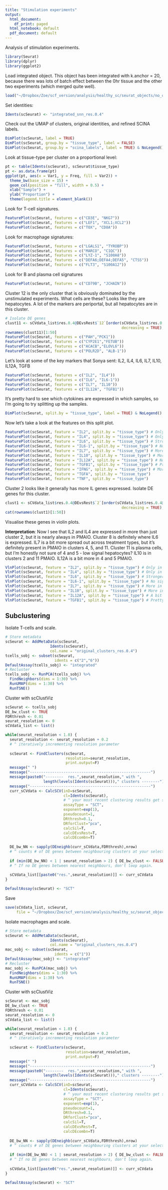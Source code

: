 ```yaml
---
title: "Stimulation experiments"
output:
  html_document:
    df_print: paged
  html_notebook: default
  pdf_document: default
---
```


Analysis of stimulation experiments.

```r
library(Seurat)
library(dplyr)
library(ggplot2)
```

Load integrated object. This object has been integrated with k.anchor = 20, because there was lots of batch effect between the 0hr tissue and the other two experiments (which merged quite well).

```r
load("~/Dropbox/Zoe/scf_version/analysis/healthy_sc/seurat_objects/no_dropletQC/3391/integrated_3391_stimulation_pmaio_unstim_downsampled_cca_kanchor5_scClustViz.RData")
```

Set identities:

```r
Idents(scSeurat) <- "integrated_snn_res.0.4"
```


Check out the UMAP of clusters, original identities, and refined SCINA labels.

```r
DimPlot(scSeurat, label = TRUE)
DimPlot(scSeurat, group.by = "tissue_type", label = FALSE)
DimPlot(scSeurat, group.by = "scina_labels", label = TRUE) & NoLegend()
```

Look at tissue-type per cluster on a proportional level:

```r
pt <- table(Idents(scSeurat), scSeurat$tissue_type)
pt <- as.data.frame(pt)
ggplot(pt, aes(x = Var1, y = Freq, fill = Var2)) +
  theme_bw(base_size = 15) +
  geom_col(position = "fill", width = 0.5) +
  xlab("Sample") +
  ylab("Proportion") +
  theme(legend.title = element_blank())
```

Look for T-cell signatures.

```r
FeaturePlot(scSeurat, features = c("CD3E", "NKG7"))
FeaturePlot(scSeurat, features = c("LEF1", "XCL1;XCL2"))
FeaturePlot(scSeurat, features = c("TOX", "CD8A"))
```

Look for macrophage signatures:

```r
FeaturePlot(scSeurat, features = c("LGALS1", "TYROBP"))
FeaturePlot(scSeurat, features = c("MARCO", "C1QC"))
FeaturePlot(scSeurat, features = c("LYZ-1", "S100A8"))
FeaturePlot(scSeurat, features = c("DEFA6;DEFA4;DEFA5", "CTSS"))
FeaturePlot(scSeurat, features = c("FLT3", "S100A12"))
```

Look for B and plasma cell signatures

```r
FeaturePlot(scSeurat, features = c("CD79B", "JCHAIN"))
```


Cluster 12 is the only cluster that is obviously dominated by the unstimulated experiments. What cells are these? Looks like they are hepatocytes. A lot of the markers are periportal, but all hepatocytes are in this cluster.

```r
# Isolate DE genes
clust11 <- sCVdata_list$res.0.4@DEvsRest$`12`[order(sCVdata_list$res.0.4@DEvsRest$`12`$Wstat,
                                                    decreasing = TRUE), ]
rownames(clust11)[1:50]
FeaturePlot(scSeurat, features = c("PAH","PCK1"))
FeaturePlot(scSeurat, features = c("CYP2E1","FETUB"))
FeaturePlot(scSeurat, features = c("ACACB","ELOVL6"))
FeaturePlot(scSeurat, features = c("POLR2D", "ALB-1"))
```

Let's look at some of the key markers that Sonya sent: IL2, IL4, IL6, IL7, IL10, IL12A, TGFB

```r
FeaturePlot(scSeurat, features = c("IL2", "IL4"))
FeaturePlot(scSeurat, features = c("IL6", "IL6-1"))
FeaturePlot(scSeurat, features = c("IL7", "IL10"))
FeaturePlot(scSeurat, features = c("IL12A", "TGFB1"))
```

It's pretty hard to see which cytokines are expressed in which samples, so I'm going to try splitting up the samples.

```r
DimPlot(scSeurat, split.by = "tissue_type", label = TRUE) & NoLegend()
```

Now let's take a look at the features on this split plot.

```r
FeaturePlot(scSeurat, feature = "IL2", split.by = "tissue_type") # Only in PMAIO cluster 2
FeaturePlot(scSeurat, feature = "IL4", split.by = "tissue_type") # Only in PMAIO cluster 2
FeaturePlot(scSeurat, feature = "IL6", split.by = "tissue_type") # Stronger in endo and mesem PMAIO
FeaturePlot(scSeurat, feature = "IL6-1", split.by = "tissue_type") # No signal
FeaturePlot(scSeurat, feature = "IL7", split.by = "tissue_type") # More in PMAIO cluster 4/5
FeaturePlot(scSeurat, feature = "IL10", split.by = "tissue_type") # More in PMAIO cluster 2
FeaturePlot(scSeurat, feature = "IL12A", split.by = "tissue_type") # No signal
FeaturePlot(scSeurat, feature = "TGFB1", split.by = "tissue_type") # Pretty even across all
FeaturePlot(scSeurat, feature = "IFNG", split.by = "tissue_type") # More in PMAIO cluster 2
FeaturePlot(scSeurat, feature = "TGFA", split.by = "tissue_type")
FeaturePlot(scSeurat, feature = "TNF", split.by = "tissue_type")
```

Cluster 2 looks like it generally has more IL genes expressed. Isolate DE genes for this cluster.

```r
clust1 <- sCVdata_list$res.0.4@DEvsRest$`2`[order(sCVdata_list$res.0.4@DEvsRest$`2`$Wstat,
                                                    decreasing = TRUE), ]
cat(rownames(clust1)[1:50])
```

Visualise these genes in violin plots.

**Interpretation**: Now I see that IL2 and IL4 are expressed in more than just cluster 2, but it is nearly always in PMAIO. Cluster 8 is definitely where IL6 is expressed. IL7 is a bit more spread out across treatment types, but it's definitely present in PMAIO in clusters 4, 5, and 11. Cluster 11 is plasma cells, but I'm honestly not sure of 4 and 5 - low signal hepatocytes? IL10 is in clusters 2 and 11 PMAIO. IL12A is a bit more in 4 and 5 PMAIO.

```r
VlnPlot(scSeurat, feature = "IL2", split.by = "tissue_type") # Only in PMAIO cluster 2
VlnPlot(scSeurat, feature = "IL4", split.by = "tissue_type") # Only in PMAIO cluster 2
VlnPlot(scSeurat, feature = "IL6", split.by = "tissue_type") # Stronger in endo and mesem PMAIO
VlnPlot(scSeurat, feature = "IL6-1", split.by = "tissue_type") # No signal
VlnPlot(scSeurat, feature = "IL7", split.by = "tissue_type") # More in PMAIO cluster 4/5
VlnPlot(scSeurat, feature = "IL10", split.by = "tissue_type") # More in PMAIO cluster 2
VlnPlot(scSeurat, feature = "IL12A", split.by = "tissue_type") # A bit more in 1,4,5
VlnPlot(scSeurat, feature = "TGFB1", split.by = "tissue_type") # Pretty even across all
```

## Subclustering

Isolate T-cells and scale.

```r
# Store metadata
scSeurat <- AddMetaData(scSeurat, 
                    Idents(scSeurat), 
                    col.name = "original_clusters_res.0.4")
tcells_sobj <- subset(scSeurat,
                      idents = c("2","6"))
DefaultAssay(tcells_sobj) <- "integrated"
# Recluster
tcells_sobj <- RunPCA(tcells_sobj) %>%
  FindNeighbors(dims = 1:30) %>%
  RunUMAP(dims = 1:30) %>%
  RunTSNE()
```

Cluster with scClustViz

```r
scSeurat <- tcells_sobj
DE_bw_clust <- TRUE
FDRthresh <- 0.01
seurat_resolution <- 0
sCVdata_list <- list()

while(seurat_resolution < 1.0) {
  seurat_resolution <- seurat_resolution + 0.2
  # ^ iteratively incrementing resolution parameter
  
  scSeurat <- FindClusters(scSeurat,
                           resolution=seurat_resolution,
                           print.output=F)
  message(" ")
  message("------------------------------------------------------")
  message(paste0("--------  res.",seurat_resolution," with ",
                 length(levels(Idents(scSeurat)))," clusters --------"))
  message("------------------------------------------------------")
  curr_sCVdata <- CalcSCV(inD=scSeurat,
                          cl=Idents(scSeurat),
                          # ^ your most recent clustering results get stored in the Seurat "ident" slot
                          assayType = "SCT",
                          exponent=exp(1),
                          pseudocount=1,
                          DRthresh=0.1,
                          DRforClust="pca",
                          calcSil=T,
                          calcDEvsRest=T,
                          calcDEcombn=T)
  
  DE_bw_NN <- sapply(DEneighb(curr_sCVdata,FDRthresh),nrow)
  # ^ counts # of DE genes between neighbouring clusters at your selected FDR threshold
  
  if (min(DE_bw_NN) < 1 | seurat_resolution > 2) { DE_bw_clust <- FALSE }
  # ^ If no DE genes between nearest neighbours, don't loop again.
  
  sCVdata_list[[paste0("res.",seurat_resolution)]] <- curr_sCVdata
}

DefaultAssay(scSeurat) <- "SCT"
```

Save

```r
save(sCVdata_list, scSeurat,
     file = "~/Dropbox/Zoe/scf_version/analysis/healthy_sc/seurat_objects/no_dropletQC/3391/integrated_3391_stimulation_pmaio_unstim_downsampled_cca_kanchor5_tcells_scClustViz.RData")
```


Isolate macrophages and scale.

```r
# Store metadata
scSeurat <- AddMetaData(scSeurat, 
                    Idents(scSeurat), 
                    col.name = "original_clusters_res.0.4")
mac_sobj <- subset(scSeurat,
                      idents = c("1"))
DefaultAssay(mac_sobj) <- "integrated"
# Recluster
mac_sobj <- RunPCA(mac_sobj) %>%
  FindNeighbors(dims = 1:30) %>%
  RunUMAP(dims = 1:30) %>%
  RunTSNE()
```

Cluster with scClustViz

```r
scSeurat <- mac_sobj
DE_bw_clust <- TRUE
FDRthresh <- 0.01
seurat_resolution <- 0
sCVdata_list <- list()

while(seurat_resolution < 1.0) {
  seurat_resolution <- seurat_resolution + 0.2
  # ^ iteratively incrementing resolution parameter
  
  scSeurat <- FindClusters(scSeurat,
                           resolution=seurat_resolution,
                           print.output=F)
  message(" ")
  message("------------------------------------------------------")
  message(paste0("--------  res.",seurat_resolution," with ",
                 length(levels(Idents(scSeurat)))," clusters --------"))
  message("------------------------------------------------------")
  curr_sCVdata <- CalcSCV(inD=scSeurat,
                          cl=Idents(scSeurat),
                          # ^ your most recent clustering results get stored in the Seurat "ident" slot
                          assayType = "SCT",
                          exponent=exp(1),
                          pseudocount=1,
                          DRthresh=0.1,
                          DRforClust="pca",
                          calcSil=T,
                          calcDEvsRest=T,
                          calcDEcombn=T)
  
  DE_bw_NN <- sapply(DEneighb(curr_sCVdata,FDRthresh),nrow)
  # ^ counts # of DE genes between neighbouring clusters at your selected FDR threshold
  
  if (min(DE_bw_NN) < 1 | seurat_resolution > 2) { DE_bw_clust <- FALSE }
  # ^ If no DE genes between nearest neighbours, don't loop again.
  
  sCVdata_list[[paste0("res.",seurat_resolution)]] <- curr_sCVdata
}

DefaultAssay(scSeurat) <- "SCT"
```


